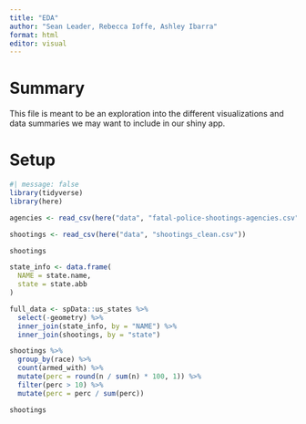 ```yaml
---
title: "EDA"
author: "Sean Leader, Rebecca Ioffe, Ashley Ibarra"
format: html
editor: visual
---
```


# Summary

This file is meant to be an exploration into the different visualizations and data summaries we may want to include in our shiny app.

# Setup

```r
#| message: false
library(tidyverse)
library(here)
```

```r
agencies <- read_csv(here("data", "fatal-police-shootings-agencies.csv"))

shootings <- read_csv(here("data", "shootings_clean.csv"))
```

```r
shootings
```


```r
state_info <- data.frame(
  NAME = state.name,
  state = state.abb
)

full_data <- spData::us_states %>% 
  select(-geometry) %>% 
  inner_join(state_info, by = "NAME") %>% 
  inner_join(shootings, by = "state")
```


```r
shootings %>% 
  group_by(race) %>% 
  count(armed_with) %>% 
  mutate(perc = round(n / sum(n) * 100, 1)) %>% 
  filter(perc > 10) %>% 
  mutate(perc = perc / sum(perc))
```

```r
shootings
```
